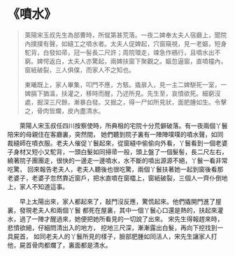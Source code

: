 # 《噴水》

> 萊陽宋玉叔先生為部曹時，所僦第甚荒落。一夜二婢奉太夫人宿廳上，聞院內撲撲有聲，如縫工之噴水者。太夫人促婢起，穴窗窺視，見一老嫗，短身駝背，白發如帚，冠一髻長二尺許；周院環走，竦急作鵷行，且噴水出不窮。婢愕返白，太夫人亦驚起，兩婢扶窗下聚觀之。嫗忽逼窗，直噴欞內，窗紙破裂，三人俱僕，而家人不之知也。
>
> 東曦既上，家人畢集，叩門不應，方駭。撬扉入，見一主二婢駢死一室，一婢膈下猶溫，扶灌之，移時而醒，乃述所見。先生至，哀憤欲死。細窮沒處，掘深三尺餘，漸暴白發。又掘之，得一尸如所見狀，面肥腫如生。令擊之，骨肉皆爛，皮內盡清水。

&emsp;&emsp;萊陽人宋玉叔任四川按察使時，所典租的宅院十分荒僻破落。有一夜兩個丫鬟陪宋的母親住在客廳裏，突然間， 她們聽到院子裏有一陣陣噗噗的噴水聲，如同裁縫師在噴衣服。老夫人催促丫鬟起來，從窗縫中偷偷向外看，丫鬟看到一個老婆子身材又短小又駝背，一頭白髮如同掃帚一般，頭上盤了一個髮髻，長二尺左右，繞著院子團團走，很快的一邊走一邊噴水，水不斷的噴出源源不絕，丫鬟一看非常吃驚， 回來報告老夫人，老夫人聽後也很吃驚，兩個丫鬟扶著她一起到窗後看那老婆子，老婆子忽然靠近窗戶，把水直噴在窗櫺上，窗紙破裂，三個人一齊仆倒地上，家人不知道這事。

&emsp;&emsp;早上太陽出來，家人都起來了，敲門沒反應，驚慌起來。他們撬開門進了屋裏，發現老夫人和兩個丫鬟 都死在屋裏，其中一個丫鬟心口還是熱的，扶起來灌水，過了一陣才醒過來，她便把她所看見的一切說了出來。 宋先生得報趕來時，悲憤欲絕，仔細問清出入的地方， 挖地三尺深，漸漸露出白髮，再向下挖找到一具屍首， 如同老夫人的丫鬟所見的樣子，臉部肥腫如同活人，宋先生讓家人打他，屍首骨肉都爛了，裏面都是清水。
